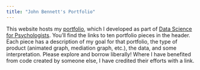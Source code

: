 ```yaml
---
title: "John Bennett's Portfolio"
---
```


This website hosts my [portfolio](https://github.com/bennjt20/Portfolio-Template.git), which I developed as part of [Data Science for Psychologists](https://datascience4psych.github.io/DataScience4Psych/). You'll find the links to ten portfolio pieces in the header. Each piece has a description of my goal for that portfolio, the type of product (animated graph, mediation graph, etc.), the data, and some interpretation. Please explore and borrow liberally! Where I have benefited from code created by someone else, I have credited their efforts with a link.



